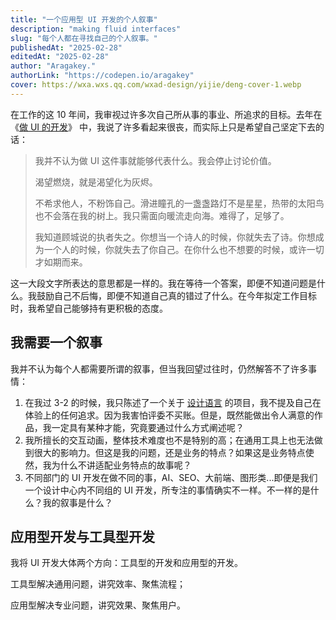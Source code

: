 ```yaml
---
title: "一个应用型 UI 开发的个人叙事"
description: "making fluid interfaces"
slug: "每个人都在寻找自己的个人叙事。"
publishedAt: "2025-02-28"
editedAt: "2025-02-28"
author: "Aragakey."
authorLink: "https://codepen.io/aragakey"
cover: https://wxa.wxs.qq.com/wxad-design/yijie/deng-cover-1.webp
---
```


在工作的这 10 年间，我审视过许多次自己所从事的事业、所追求的目标。去年在 《[做 UI 的开发](https://wxad.design/abc/deng)》 中，我说了许多看起来很丧，而实际上只是希望自己坚定下去的话：

> 我并不认为做 UI 这件事就能够代表什么。我会停止讨论价值。
>
> 渴望燃烧，就是渴望化为灰烬。
>
> 不希求他人，不粉饰自己。滑进瞳孔的一盏盏路灯不是星星，热带的太阳鸟也不会落在我的树上。我只需面向暖流走向海。难得了，足够了。
>
> 我知道顾城说的执者失之。你想当一个诗人的时候，你就失去了诗。你想成为一个人的时候，你就失去了你自己。在你什么也不想要的时候，或许一切才如期而来。

这一大段文字所表达的意思都是一样的。我在等待一个答案，即便不知道问题是什么。我鼓励自己不后悔，即便不知道自己真的错过了什么。在今年拟定工作目标时，我希望自己能够持有更积极的态度。

## 我需要一个叙事

我并不认为每个人都需要所谓的叙事，但当我回望过往时，仍然解答不了许多事情：

1. 在我过 3-2 的时候，我只陈述了一个关于 [设计语言](https://wxad.design/abc/adui) 的项目，我不提及自己在体验上的任何追求。因为我害怕评委不买账。但是，既然能做出令人满意的作品，我一定具有某种才能，究竟要通过什么方式阐述呢？
2. 我所擅长的交互动画，整体技术难度也不是特别的高；在通用工具上也无法做到很大的影响力。但这是我的问题，还是业务的特点？如果这是业务特点使然，我为什么不讲适配业务特点的故事呢？
3. 不同部门的 UI 开发在做不同的事，AI、SEO、大前端、图形类...即便是我们一个设计中心内不同组的 UI 开发，所专注的事情确实不一样。不一样的是什么？我的叙事是什么？

## 应用型开发与工具型开发

我将 UI 开发大体两个方向：工具型的开发和应用型的开发。

工具型解决通用问题，讲究效率、聚焦流程；

应用型解决专业问题，讲究效果、聚焦用户。
